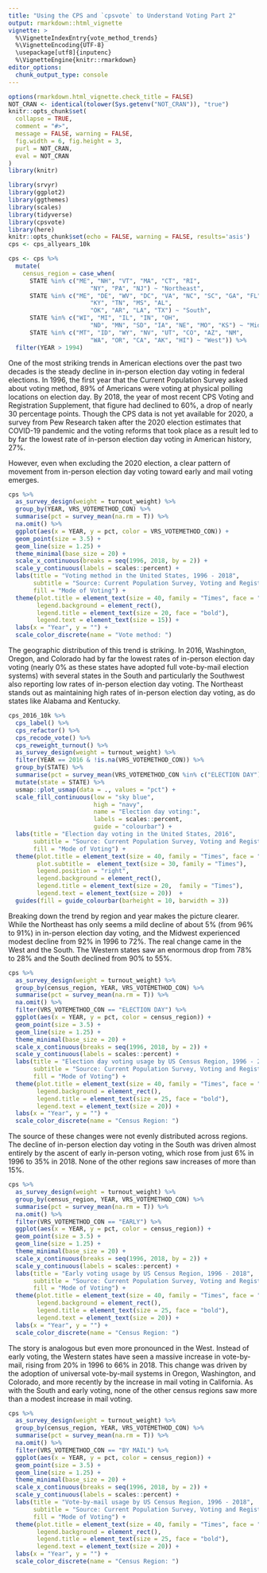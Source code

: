 ```yaml
---
title: "Using the CPS and `cpsvote` to Understand Voting Part 2"
output: rmarkdown::html_vignette
vignette: >
  %\VignetteIndexEntry{vote_method_trends}
  %\VignetteEncoding{UTF-8}
  \usepackage[utf8]{inputenc}
  %\VignetteEngine{knitr::rmarkdown}
editor_options: 
  chunk_output_type: console
---
```


```r
options(rmarkdown.html_vignette.check_title = FALSE)
NOT_CRAN <- identical(tolower(Sys.getenv("NOT_CRAN")), "true")
knitr::opts_chunk$set(
  collapse = TRUE,
  comment = "#>", 
  message = FALSE, warning = FALSE,
  fig.width = 6, fig.height = 3,
  purl = NOT_CRAN,
  eval = NOT_CRAN
)
library(knitr)
```

```r
library(srvyr)
library(ggplot2)
library(ggthemes)
library(scales)
library(tidyverse)
library(cpsvote)
library(here)
knitr::opts_chunk$set(echo = FALSE, warning = FALSE, results='asis')
cps <- cps_allyears_10k

cps <- cps %>% 
  mutate(
    census_region = case_when(
      STATE %in% c("ME", "NH", "VT", "MA", "CT", "RI", 
                       "NY", "PA", "NJ") ~ "Northeast",
      STATE %in% c("ME", "DE", "WV", "DC", "VA", "NC", "SC", "GA", "FL",
                       "KY", "TN", "MS", "AL", 
                       "OK", "AR", "LA", "TX") ~ "South",
      STATE %in% c("WI", "MI", "IL", "IN", "OH", 
                       "ND", "MN", "SD", "IA", "NE", "MO", "KS") ~ "Midwest",
      STATE %in% c("MT", "ID", "WY", "NV", "UT", "CO", "AZ", "NM", 
                       "WA", "OR", "CA", "AK", "HI") ~ "West")) %>%
  filter(YEAR > 1994)
```

One of the most striking trends in American elections over the past two decades is the steady decline in in-person election day voting in federal elections. In 1996, the first year that the Current Population Survey asked about voting method, 89% of Americans were voting at physical polling locations on election day. By 2018, the year of most recent CPS Voting and Registration Supplement, that figure had declined to 60%, a drop of nearly 30 percentage points. Though the CPS data is not yet available for 2020, a survey from Pew Research taken after the 2020 election estimates that COVID-19 pandemic and the voting reforms that took place as a result led to by far the lowest rate of in-person election day voting in American history, 27%. 

However, even when excluding the 2020 election, a clear pattern of movement from in-person election day voting toward early and mail voting emerges.

```r
cps %>%
  as_survey_design(weight = turnout_weight) %>%
  group_by(YEAR, VRS_VOTEMETHOD_CON) %>%
  summarise(pct = survey_mean(na.rm = T)) %>%
  na.omit() %>%
  ggplot(aes(x = YEAR, y = pct, color = VRS_VOTEMETHOD_CON)) +
  geom_point(size = 3.5) +
  geom_line(size = 1.25) +
  theme_minimal(base_size = 20) +
  scale_x_continuous(breaks = seq(1996, 2018, by = 2)) +
  scale_y_continuous(labels = scales::percent) +
  labs(title = "Voting method in the United States, 1996 - 2018", 
       subtitle = "Source: Current Population Survey, Voting and Registration Supplement",
       fill = "Mode of Voting") +
  theme(plot.title = element_text(size = 40, family = "Times", face = "bold.italic", colour = "red"),
        legend.background = element_rect(),
        legend.title = element_text(size = 20, face = "bold"),
        legend.text = element_text(size = 15)) +
  labs(x = "Year", y = "") +
  scale_color_discrete(name = "Vote method: ")

```

The geographic distribution of this trend is striking. In 2016, Washington, Oregon, and Colorado had by far the lowest rates of in-person election day voting (nearly 0% as these states have adopted full vote-by-mail election systems) with several states in the South and particularly the Southwest also reporting low rates of in-person election day voting. The Northeast stands out as maintaining high rates of in-person election day voting, as do states like Alabama and Kentucky.

```r
cps_2016_10k %>%
  cps_label() %>%
  cps_refactor() %>%
  cps_recode_vote() %>%
  cps_reweight_turnout() %>%
  as_survey_design(weight = turnout_weight) %>%
  filter(YEAR == 2016 & !is.na(VRS_VOTEMETHOD_CON)) %>%
  group_by(STATE) %>%
  summarise(pct = survey_mean(VRS_VOTEMETHOD_CON %in% c("ELECTION DAY"), na.rm = T)) %>%
  mutate(state = STATE) %>%
  usmap::plot_usmap(data = ., values = "pct") +
  scale_fill_continuous(low = "sky blue", 
                        high = "navy",
                        name = "Election day voting:", 
                        labels = scales::percent,
                        guide = "colourbar") +
  labs(title = "Election day voting in the United States, 2016", 
       subtitle = "Source: Current Population Survey, Voting and Registration Supplement",
       fill = "Mode of Voting") +
  theme(plot.title = element_text(size = 40, family = "Times", face = "bold.italic", colour = "red"),
        plot.subtitle =  element_text(size = 30, family = "Times"),
        legend.position = "right",
        legend.background = element_rect(),
        legend.title = element_text(size = 20,  family = "Times"),
        legend.text = element_text(size = 20))  +
  guides(fill = guide_colourbar(barheight = 10, barwidth = 3))
```

Breaking down the trend by region and year makes the picture clearer. While the Northeast has only seems a mild decline of about 5% (from 96% to 91%) in in-person election day voting, and the Midwest experienced modest decline from 92% in 1996 to 72%. The real change came in the West and the South. The Western states saw an enormous drop  from 78% to 28% and the South declined from 90% to 55%.

```r
cps %>%
  as_survey_design(weight = turnout_weight) %>%
  group_by(census_region, YEAR, VRS_VOTEMETHOD_CON) %>%
  summarise(pct = survey_mean(na.rm = T)) %>%
  na.omit() %>%
  filter(VRS_VOTEMETHOD_CON == "ELECTION DAY") %>%
  ggplot(aes(x = YEAR, y = pct, color = census_region)) +
  geom_point(size = 3.5) +
  geom_line(size = 1.25) +
  theme_minimal(base_size = 20) +
  scale_x_continuous(breaks = seq(1996, 2018, by = 2)) +
  scale_y_continuous(labels = scales::percent) +
  labs(title = "Election day voting usage by US Census Region, 1996 - 2018", 
       subtitle = "Source: Current Population Survey, Voting and Registration Supplement",
       fill = "Mode of Voting") +
  theme(plot.title = element_text(size = 40, family = "Times", face = "bold.italic", colour = "red"),
        legend.background = element_rect(),
        legend.title = element_text(size = 25, face = "bold"),
        legend.text = element_text(size = 20)) +
  labs(x = "Year", y = "") +
  scale_color_discrete(name = "Census Region: ")

```


The source of these changes were not evenly distributed across regions. The decline of in-person election day voting in the South was driven almost entirely by the ascent of early in-person voting, which rose from just 6% in 1996 to 35% in 2018. None of the other regions saw increases of more than 15%.

```r
cps %>%
  as_survey_design(weight = turnout_weight) %>%
  group_by(census_region, YEAR, VRS_VOTEMETHOD_CON) %>%
  summarise(pct = survey_mean(na.rm = T)) %>%
  na.omit() %>%
  filter(VRS_VOTEMETHOD_CON == "EARLY") %>%
  ggplot(aes(x = YEAR, y = pct, color = census_region)) +
  geom_point(size = 3.5) +
  geom_line(size = 1.25) +
  theme_minimal(base_size = 20) +
  scale_x_continuous(breaks = seq(1996, 2018, by = 2)) +
  scale_y_continuous(labels = scales::percent) +
  labs(title = "Early voting usage by US Census Region, 1996 - 2018", 
       subtitle = "Source: Current Population Survey, Voting and Registration Supplement",
       fill = "Mode of Voting") +
  theme(plot.title = element_text(size = 40, family = "Times", face = "bold.italic", colour = "red"),
        legend.background = element_rect(),
        legend.title = element_text(size = 25, face = "bold"),
        legend.text = element_text(size = 20)) +
  labs(x = "Year", y = "") +
  scale_color_discrete(name = "Census Region: ")
```

The story is analogous but even more pronounced in the West. Instead of early voting, the Western states have seen a massive increase in vote-by-mail, rising from 20% in 1996 to 66% in 2018. This change was driven by the adoption of universal vote-by-mail systems in Oregon, Washington, and Colorado, and more recently by the increase in mail voting in California. As with the South and early voting, none of the other census regions saw more than a modest increase in mail voting.

```r
cps %>%
  as_survey_design(weight = turnout_weight) %>%
  group_by(census_region, YEAR, VRS_VOTEMETHOD_CON) %>%
  summarise(pct = survey_mean(na.rm = T)) %>%
  na.omit() %>%
  filter(VRS_VOTEMETHOD_CON == "BY MAIL") %>%
  ggplot(aes(x = YEAR, y = pct, color = census_region)) +
  geom_point(size = 3.5) +
  geom_line(size = 1.25) +
  theme_minimal(base_size = 20) +
  scale_x_continuous(breaks = seq(1996, 2018, by = 2)) +
  scale_y_continuous(labels = scales::percent) +
  labs(title = "Vote-by-mail usage by US Census Region, 1996 - 2018", 
       subtitle = "Source: Current Population Survey, Voting and Registration Supplement",
       fill = "Mode of Voting") +
  theme(plot.title = element_text(size = 40, family = "Times", face = "bold.italic", colour = "red"),
        legend.background = element_rect(),
        legend.title = element_text(size = 25, face = "bold"),
        legend.text = element_text(size = 20)) +
  labs(x = "Year", y = "") +
  scale_color_discrete(name = "Census Region: ")
```
